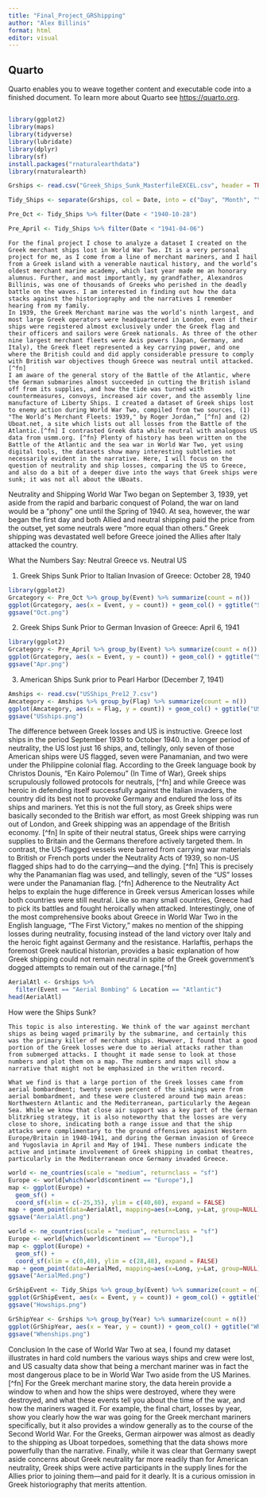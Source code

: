 ```yaml
---
title: "Final_Project_GRShipping"
author: "Alex Billinis"
format: html
editor: visual
---
```


## Quarto

Quarto enables you to weave together content and executable code into a finished document. To learn more about Quarto see <https://quarto.org>.

## 

```r
library(ggplot2)
library(maps)
library(tidyverse)
library(lubridate)
library(dplyr)
library(sf)
install.packages("rnaturalearthdata")
library(rnaturalearth)
```


```r
Grships <- read.csv("Greek_Ships_Sunk_MasterfileEXCEL.csv", header = TRUE)
```


```r
Tidy_Ships <- separate(Grships, col = Date, into = c("Day", "Month", "Year"), sep = "/", remove = FALSE)

```

```r
Pre_Oct <- Tidy_Ships %>% filter(Date < "1940-10-28")

```

```r
Pre_April <- Tidy_Ships %>% filter(Date < "1941-04-06")

```
	For the final project I chose to analyze a dataset I created on the Greek merchant ships lost in World War Two. It is a very personal project for me, as I come from a line of merchant mariners, and I hail from a Greek island with a venerable nautical history, and the world’s oldest merchant marine academy, which last year made me an honorary alumnus. Further, and most importantly, my grandfather, Alexandros Billinis, was one of thousands of Greeks who perished in the deadly battle on the waves. I am interested in finding out how the data stacks against the historiography and the narratives I remember hearing from my family.
	In 1939, the Greek Merchant marine was the world’s ninth largest, and most large Greek operators were headquartered in London, even if their ships were registered almost exclusively under the Greek flag and their officers and sailors were Greek nationals. As three of the other nine largest merchant fleets were Axis powers (Japan, Germany, and Italy), the Greek fleet represented a key carrying power, and one where the British could and did apply considerable pressure to comply with British war objectives though Greece was neutral until attacked. [^fn]
	I am aware of the general story of the Battle of the Atlantic, where the German submarines almost succeeded in cutting the British island off from its supplies, and how the tide was turned with countermeasures, convoys, increased air cover, and the assembly line manufacture of Liberty Ships. I created a dataset of Greek ships lost to enemy action during World War Two, compiled from two sources, (1) "The World’s Merchant Fleets: 1939," by Roger Jordan,” [^fn] and (2) Uboat.net, a site which lists out all losses from the Battle of the Atlantic.[^fn] I contrasted Greek data while neutral with analogous US data from usmm.org. [^fn} Plenty of history has been written on the Battle of the Atlantic and the sea war in World War Two, yet using digital tools, the datasets show many interesting subtleties not necessarily evident in the narrative. Here, I will focus on the question of neutrality and ship losses, comparing the US to Greece, and also do a bit of a deeper dive into the ways that Greek ships were sunk; it was not all about the UBoats.
Neutrality and Shipping
	World War Two began on September 3, 1939, yet aside from the rapid and barbaric conquest of Poland, the war on land would be a “phony” one until the Spring of 1940. At sea, however, the war began the first day and both Allied and neutral shipping paid the price from the outset, yet some neutrals were “more equal than others.” Greek shipping was devastated well before Greece joined the Allies after Italy attacked the country.
	
What the Numbers Say: Neutral Greece vs. Neutral US

1.	Greek Ships Sunk Prior to Italian Invasion of Greece: October 28, 1940

```r
library(ggplot2)
Grcategory <- Pre_Oct %>% group_by(Event) %>% summarize(count = n())
ggplot(Grcategory, aes(x = Event, y = count)) + geom_col() + ggtitle("Ships Sunk Pre Oct 28, 1940")
ggsave("Oct.png")

```

2.	Greek Ships Sunk Prior to German Invasion of Greece: April 6, 1941

```r
library(ggplot2)
Grcategory <- Pre_April %>% group_by(Event) %>% summarize(count = n())
ggplot(Grcategory, aes(x = Event, y = count)) + geom_col() + ggtitle("Ships Sunk Pre April 6, 1941")
ggsave("Apr.png")
```

3.	American Ships Sunk prior to Pearl Harbor (December 7, 1941)


```r
Amships <- read.csv("USShips_Pre12_7.csv")
Amcategory <- Amships %>% group_by(Flag) %>% summarize(count = n()) 
ggplot(Amcategory, aes(x = Flag, y = count)) + geom_col() + ggtitle("US Controlled Ships Sunk, Pre December 7, 1941")
ggsave("USships.png")
```
  The difference between Greek losses and US is instructive. Greece lost ships in the period September 1939 to October 1940. In a longer period of neutrality, the US lost just 16 ships, and, tellingly, only seven of those American ships were US flagged, seven were Panamanian, and two were under the Philippine colonial flag. According to the Greek language book by Christos Dounis, "En Kairo Polemou" (In Time of War), Greek ships scrupulously followed protocols for neutrals, [^fn] and while Greece was heroic in defending itself successfully against the Italian invaders, the country did its best not to provoke Germany and endured the loss of its ships and mariners.
  Yet this is not the full story, as Greek ships were basically seconded to the British war effort, as most Greek shipping was run out of London, and Greek shipping was an appendage of the British economy. [^fn] In spite of their neutral status, Greek ships were carrying supplies to Britain and the Germans therefore actively targeted them. In contrast, the US-flagged vessels were barred from carrying war materials to British or French ports under the Neutrality Acts of 1939, so non-US flagged ships had to do the carrying—and the dying. [^fn] This is precisely why the Panamanian flag was used, and tellingly, seven of the “US” losses were under the Panamanian flag. [^fn] 
  Adherence to the Neutrality Act helps to explain the huge difference in Greek versus American losses while both countries were still neutral. Like so many small countries, Greece had to pick its battles and fought heroically when attacked. Interestingly, one of the most comprehensive books about Greece in World War Two in the English language, “The First Victory,” makes no mention of the shipping losses during neutrality, focusing instead of the land victory over Italy and the heroic fight against Germany and the resistance. Harlaftis, perhaps the foremost Greek nautical historian, provides a basic explanation of how Greek shipping could not remain neutral in spite of the Greek government’s dogged attempts to remain out of the carnage.[^fn] 

```r

AerialAtl <- Grships %>% 
  filter(Event == "Aerial Bombing" & Location == "Atlantic")
head(AerialAtl)
```
How were the Ships Sunk?

	This topic is also interesting. We think of the war against merchant ships as being waged primarily by the submarine, and certainly this was the primary killer of merchant ships. However, I found that a good portion of the Greek losses were due to aerial attacks rather than from submerged attacks. I thought it made sense to look at those numbers and plot them on a map. The numbers and maps will show a narrative that might not be emphasized in the written record.

	What we find is that a large portion of the Greek losses came from aerial bombardment; twenty seven percent of the sinkings were from aerial bombardment, and these were clustered around two main areas: Northwestern Atlantic and the Mediterranean, particularly the Aegean Sea. While we know that close air support was a key part of the German blitzkrieg strategy, it is also noteworthy that the losses are very close to shore, indicating both a range issue and that the ship attacks were complimentary to the ground offensives against Western Europe/Britain in 1940-1941, and during the German invasion of Greece and Yugoslavia in April and May of 1941. These numbers indicate the active and intimate involvement of Greek shipping in combat theatres, particularly in the Mediterranean once Germany invaded Greece.

```r
world <- ne_countries(scale = "medium", returnclass = "sf")
Europe <- world[which(world$continent == "Europe"),]
map <- ggplot(Europe) +
  geom_sf() +
  coord_sf(xlim = c(-25,35), ylim = c(40,60), expand = FALSE)
map + geom_point(data=AerialAtl, mapping=aes(x=Long, y=Lat, group=NULL), color='red') + ggtitle("Aerial Bombardment: Atlantic")
ggsave("AerialAtl.png")
```


```r
world <- ne_countries(scale = "medium", returnclass = "sf")
Europe <- world[which(world$continent == "Europe"),]
map <- ggplot(Europe) +
  geom_sf() +
  coord_sf(xlim = c(0,40), ylim = c(28,48), expand = FALSE)
map + geom_point(data=AerialMed, mapping=aes(x=Long, y=Lat, group=NULL), color='blue') + ggtitle("Aerial Bombardment: Mediterranean")
ggsave("AerialMed.png")
```



```r
GrShipEvent <- Tidy_Ships %>% group_by(Event) %>% summarize(count = n())
ggplot(GrShipEvent, aes(x = Event, y = count)) + geom_col() + ggtitle("How the Greek Ships were Sunk")
ggsave("Howships.png")
```

```r
GrShipYear <- Grships %>% group_by(Year) %>% summarize(count = n()) 
ggplot(GrShipYear, aes(x = Year, y = count)) + geom_col() + ggtitle("When the Greek Ships were Sunk")
ggsave("Whenships.png")
```
Conclusion
	In the case of World War Two at sea, I found my dataset illustrates in hard cold numbers the various ways ships and crew were lost, and US casualty data show that being a merchant mariner was in fact the most dangerous place to be in World War Two aside from the US Marines. [^fn] For the Greek merchant marine story, the data herein provide a window to when and how the ships were destroyed, where they were destroyed, and what these events tell you about the time of the war, and how the mariners waged it. For example, the final chart, losses by year, show you clearly how the war was going for the Greek merchant mariners specifically, but it also provides a window generally as to the course of the Second World War. For the Greeks, German airpower was almost as deadly to the shipping as Uboat torpedoes, something that the data shows more powerfully than the narrative. Finally, while it was clear that Germany swept aside concerns about Greek neutrality far more readily than for American neutrality, Greek ships were active participants in the supply lines for the Allies prior to joining them—and paid for it dearly. It is a curious omission in Greek historiography that merits attention.

